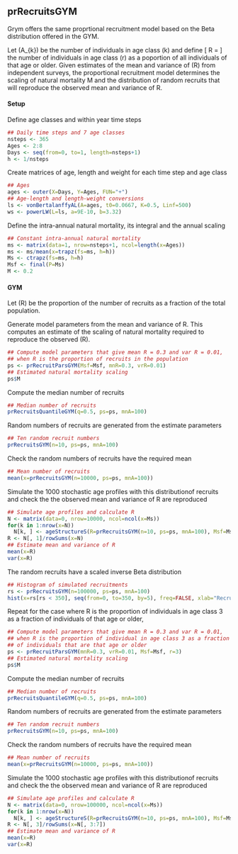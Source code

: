 ## prRecruitsGYM

Grym offers the same proprtional recruitment model based on the Beta
distribution offered in the GYM.

Let \(A_{k}\) be the number of individuals in age class \(k\) and define
\[
R = \frac{A_{r}}{\sum_{k=r} A_{k}}
\]
the number of individuals in age class \(r\) as a poportion of all
individuals of that age or older.  Given estimates of the mean and
variance of \(R\) from independent surveys,  the proportional
recruitment model determines the scaling of natural mortality M and
the distribution of random recruits that will reproduce the observed
mean and variance of R.

#### Setup

Define age classes and within year time steps
```r
## Daily time steps and 7 age classes
nsteps <- 365
Ages <- 2:8
Days <- seq(from=0, to=1, length=nsteps+1)
h <- 1/nsteps
```

Create matrices of age,  length and weight for each time step and age class
```r
## Ages
ages <- outer(X=Days, Y=Ages, FUN="+")
## Age-length and length-weight conversions
ls <- vonBertalanffyAL(A=ages, t0=0.0667, K=0.5, Linf=500)
ws <- powerLW(L=ls, a=9E-10, b=3.32)
```

Define the intra-annual natural mortality,  its integral and the annual scaling
```r
## Constant intra-annual natural mortality
ms <- matrix(data=1, nrow=nsteps+1, ncol=length(x=Ages))
ms <- ms/mean(x=trapz(fs=ms, h=h))
Ms <- ctrapz(fs=ms, h=h)
Msf <- final(P=Ms)
M <- 0.2
```


#### GYM

Let \(R\) be the proportion of the number of recruits as a fraction of the
total population.

Generate model parameters from the mean and variance of R.  This
computes an estimate of the scaling of natural mortality required to
reproduce the observed \(R\).
```r
## Compute model parameters that give mean R = 0.3 and var R = 0.01, 
## when R is the proportion of recruits in the population
ps <- prRecruitParsGYM(Msf=Msf, mnR=0.3, vrR=0.01)
## Estimated natural mortality scaling
ps$M
```

Compute the median number of recruits
```r
## Median number of recruits
prRecruitsQuantileGYM(q=0.5, ps=ps, mnA=100)
```

Random numbers of recruits are generated from the estimate parameters
```r
## Ten random recruit numbers
prRecruitsGYM(n=10, ps=ps, mnA=100)
```

Check the random numbers of recruits have the required mean
```r
## Mean number of recruits
mean(x=prRecruitsGYM(n=10000, ps=ps, mnA=100))
```

Simulate the 1000 stochastic age profiles with this distributionof
recruits and check the the observed mean and variance of R are reproduced
```r
## Simulate age profiles and calculate R
N <- matrix(data=0, nrow=10000, ncol=ncol(x=Ms))
for(k in 1:nrow(x=N))
  N[k, ] <- ageStructureS(R=prRecruitsGYM(n=10, ps=ps, mnA=100), Msf=Msf, M=ps$M)
R <- N[, 1]/rowSums(x=N)
## Estimate mean and variance of R
mean(x=R)
var(x=R)
```

The random recruits have a scaled inverse Beta distribution 
```r
## Histogram of simulated recruitments
rs <- prRecruitsGYM(n=100000, ps=ps, mnA=100)
hist(x=rs[rs < 350], seq(from=0, to=350, by=5), freq=FALSE, xlab="Recruits", main="GYM")
```


Repeat for the case where R is the proportion of individuals in age
class 3 as a fraction of individuals of that age or older, 
```r
## Compute model parameters that give mean R = 0.3 and var R = 0.01, 
## when R is the proportion of individual in age class 3 as a fraction
## of individuals that are that age or older
ps <- prRecruitParsGYM(mnR=0.3, vrR=0.01, Msf=Msf, r=3)
## Estimated natural mortality scaling
ps$M
```

Compute the median number of recruits
```r
## Median number of recruits
prRecruitsQuantileGYM(q=0.5, ps=ps, mnA=100)
```

Random numbers of recruits are generated from the estimate parameters
```r
## Ten random recruit numbers
prRecruitsGYM(n=10, ps=ps, mnA=100)
```

Check the random numbers of recruits have the required mean
```r
## Mean number of recruits
mean(x=prRecruitsGYM(n=10000, ps=ps, mnA=100))
```

Simulate the 1000 stochastic age profiles with this distributionof
recruits and check the the observed mean and variance of R are reproduced
```r
## Simulate age profiles and calculate R
N <- matrix(data=0, nrow=100000, ncol=ncol(x=Ms))
for(k in 1:nrow(x=N))
  N[k, ] <- ageStructureS(R=prRecruitsGYM(n=10, ps=ps, mnA=100), Msf=Msf, M=ps$M)
R <- N[, 3]/rowSums(x=N[, 3:7])
## Estimate mean and variance of R
mean(x=R)
var(x=R)
```


